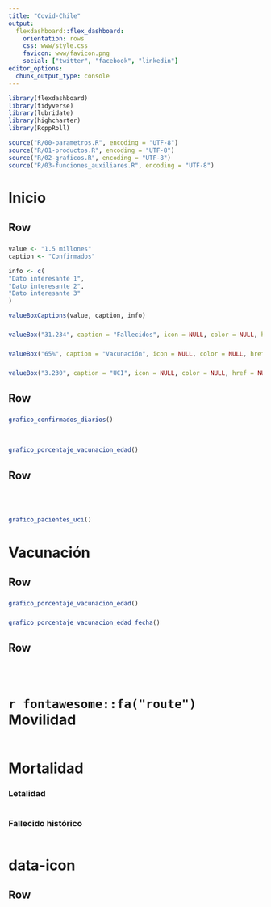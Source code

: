 ```yaml
---
title: "Covid-Chile"
output: 
  flexdashboard::flex_dashboard:
    orientation: rows
    css: www/style.css
    favicon: www/favicon.png    
    social: ["twitter", "facebook", "linkedin"]
editor_options: 
  chunk_output_type: console
---
```


```r
library(flexdashboard)
library(tidyverse)
library(lubridate)
library(highcharter)
library(RcppRoll)

source("R/00-parametros.R", encoding = "UTF-8")
source("R/01-productos.R", encoding = "UTF-8")
source("R/02-graficos.R", encoding = "UTF-8")
source("R/03-funciones_auxiliares.R", encoding = "UTF-8")
```

Inicio {data-icon="fa-tachometer-alt"}
=====================================  

Row {data-height=250}
-----------------------------------------------------------------------

### 

```r
value <- "1.5 millones"
caption <- "Confirmados"

info <- c(
"Dato interesante 1",
"Dato interesante 2",
"Dato interesante 3"
)

valueBoxCaptions(value, caption, info)

```

### 

```r
valueBox("31.234", caption = "Fallecidos", icon = NULL, color = NULL, href = NULL)
```

### 

```r
valueBox("65%", caption = "Vacunación", icon = NULL, color = NULL, href = NULL)
```

### 

```r
valueBox("3.230", caption = "UCI", icon = NULL, color = NULL, href = NULL)
```


Row 
-----------------------------------------------------------------------

### 

```r
grafico_confirmados_diarios()
```

### 

```r
```

### 

```r
grafico_porcentaje_vacunacion_edad()
```

Row 
-----------------------------------------------------------------------

### 

```r
```

### 

```r
```

### 

```r
grafico_pacientes_uci()
```


Vacunación {data-icon="fa-syringe"}
=====================================  

Row 
-----------------------------------------------------------------------

### 

```r
grafico_porcentaje_vacunacion_edad()
```

### 

```r
grafico_porcentaje_vacunacion_edad_fecha()
```

Row 
-----------------------------------------------------------------------

### 

```r
```

### 

```r
```

`r fontawesome::fa("route")` Movilidad
=====================================  

### 

```r
```


Mortalidad {data-icon="fa-skull"}
=====================================  

### Letalidad

```r
```

### Fallecido histórico

```r
```

{data-icon="fa-question-circle"}
=====================================  

Row {data-height=500}
-----------------------------------------------------------------------

### 

```r
```